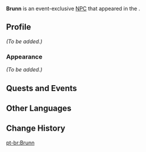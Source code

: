 {{Meta
<!-- Remove this template after adding the missing info -->
|missing_NPC_profile  = yes
}}
{{Character Infobox
|type             = Event NPC
|image            = NPC Brunn.png
|region           = Mondstadt
|location         = Mondstadt
}}
'''Brunn''' is an event-exclusive [[NPC]] that appeared in the {{Quest|Contraption-Contrived Cooking Course: Part II}}.

==Profile==
''(To be added.)''

===Appearance===
''(To be added.)''

==Quests and Events==
{{Quests and Events}}

==Other Languages==
{{Other Languages|default_hidden = 1
|en      = Brunn
|zhs     = 布伦
|zhs_rm  = Bùlún
|zht     = 布倫
|zht_rm  = Bùlún
|ja      = ブルン
|ja_rm   = Burun
|ko      = 브륀
|es      = Brunn
|fr      = Brunn
|ru      = Брунн
|th      = Brunn
|vi      = Brunn
|de      = Brunn
|id      = Brunn
|pt      = Brunn
}}

==Change History==
{{Change History|2.1}}

<!--
==References==
{{Reflist}}-->

[[pt-br:Brunn]]